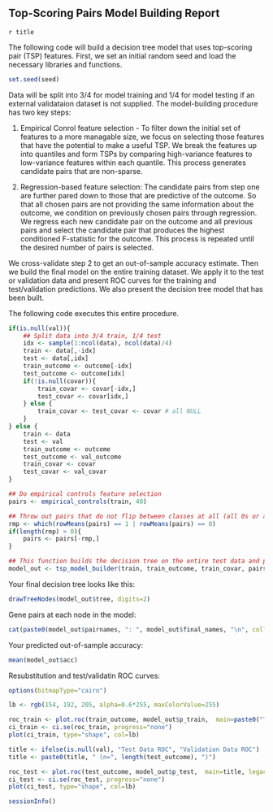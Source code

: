 Top-Scoring Pairs Model Building Report
---------------------------------------
`r title`

The following code will build a decision tree model that uses top-scoring pair (TSP) features. First, we set an initial random seed and load the necessary libraries and functions.

```r
set.seed(seed)
```

Data will be split into 3/4 for model training and 1/4 for model testing if an external validataion dataset is not supplied. The model-building procedure has two key steps:

1) Empirical Conrol feature selection - To filter down the initial set of features to a more managable size, we focus on selecting those features that have the potential to make a useful TSP. We break the features up into quantiles and form TSPs by comparing high-variance features to low-variance features within each quantile. This process generates candidate pairs that are non-sparse.

2) Regression-based feature selection: The candidate pairs from step one are further pared down to those that are predictive of the outcome. So that all chosen pairs are not providing the same information about the outcome, we condition on previously chosen pairs through regression. We regress each new candidate pair on the outcome and all previous pairs and select the candidate pair that produces the highest conditioned F-statistic for the outcome. This process is repeated until the desired number of pairs is selected.

We cross-validate step 2 to get an out-of-sample accuracy estimate. Then we build the final model on the entire training dataset. We apply it to the test or validation data and present ROC curves for the training and test/validation predictions. We also present the decision tree model that has been built.

The following code executes this entire procedure.

```r
if(is.null(val)){
	## Split data into 3/4 train, 1/4 test
	idx <- sample(1:ncol(data), ncol(data)/4)
	train <- data[,-idx]
	test <- data[,idx]
	train_outcome <- outcome[-idx]
	test_outcome <- outcome[idx]
	if(!is.null(covar)){
		train_covar <- covar[-idx,]
		test_covar <- covar[idx,]
	} else {
		train_covar <- test_covar <- covar # all NULL
	}
} else {
	train <- data
	test <- val
	train_outcome <- outcome
	test_outcome <- val_outcome
	train_covar <- covar
	test_covar <- val_covar
}

## Do empirical controls feature selection
pairs <- empirical_controls(train, 40)

## Throw out pairs that do not flip between classes at all (all 0s or all 1s)
rmp <- which(rowMeans(pairs) == 1 | rowMeans(pairs) == 0)
if(length(rmp) > 0){
	pairs <- pairs[-rmp,]
}

## This function builds the decision tree on the entire test data and provideds an out-of-sample accuracy estimate.
model_out <- tsp_model_builder(train, train_outcome, train_covar, pairs, test, npair)
```

Your final decision tree looks like this:

```r
drawTreeNodes(model_out$tree, digits=2)
```

Gene pairs at each node in the model:

```r
cat(paste0(model_out$pairnames, ": ", model_out$final_names, "\n", collapse="\n"))
````

Your predicted out-of-sample accuracy:

```r
mean(model_out$acc)
```

Resubstitution and test/validatin ROC curves: 

```r
options(bitmapType="cairo")

lb <- rgb(154, 192, 205, alpha=0.6*255, maxColorValue=255)

roc_train <- plot.roc(train_outcome, model_out$p_train,  main=paste0("Training Data ROC (n=",length(train_outcome),")"), legacy.axes=T)
ci_train <- ci.se(roc_train, progress="none")
plot(ci_train, type="shape", col=lb)

title <- ifelse(is.null(val), "Test Data ROC", "Validation Data ROC")
title <- paste0(title, " (n=", length(test_outcome), ")")

roc_test <- plot.roc(test_outcome, model_out$p_test,  main=title, legacy.axes=T)
ci_test <- ci.se(roc_test, progress="none")
plot(ci_test, type="shape", col=lb)
```

```r
sessionInfo()
```
